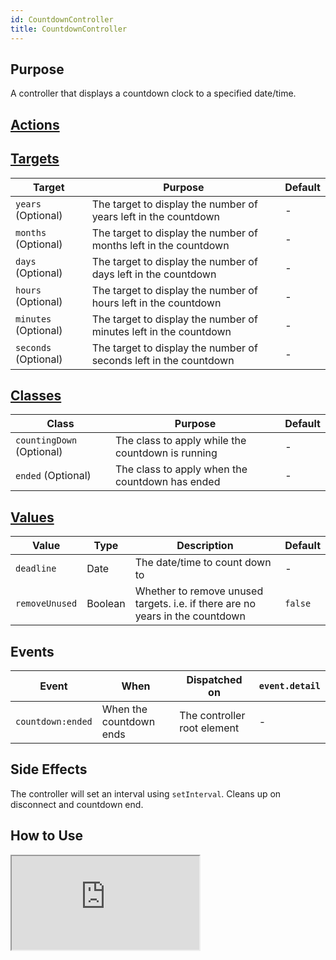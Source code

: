 ```yaml
---
id: CountdownController
title: CountdownController
---
```




## Purpose

A controller that displays a countdown clock to a specified date/time.


## [Actions](https://stimulus.hotwire.dev/reference/actions)
<NoActions/>


## [Targets](https://stimulus.hotwire.dev/reference/targets)

| Target               | Purpose                                                           | Default |
|----------------------|-------------------------------------------------------------------|---------|
| `years` (Optional)   | The target to display the number of years left in the countdown   | -       |
| `months` (Optional)  | The target to display the number of months left in the countdown  | -       |
| `days` (Optional)    | The target to display the number of days left in the countdown    | -       |
| `hours` (Optional)   | The target to display the number of hours left in the countdown   | -       |
| `minutes` (Optional) | The target to display the number of minutes left in the countdown | -       |
| `seconds` (Optional) | The target to display the number of seconds left in the countdown | -       |


## [Classes](https://stimulus.hotwire.dev/reference/classes)

| Class                     | Purpose                                           | Default |
|---------------------------|---------------------------------------------------|---------|
| `countingDown` (Optional) | The class to apply while the countdown is running | -       |
| `ended` (Optional)        | The class to apply when the countdown has ended   | -       |


## [Values](https://stimulus.hotwire.dev/reference/values)

| Value          | Type    | Description                                                                   | Default |
|----------------|---------|-------------------------------------------------------------------------------|---------|
| `deadline`     | Date    | The date/time to count down to                                                | -       |
| `removeUnused` | Boolean | Whether to remove unused targets. i.e. if there are no years in the countdown | `false` |

## Events

| Event             | When                    | Dispatched on               | `event.detail` |
|-------------------|-------------------------|-----------------------------|----------------|
| `countdown:ended` | When the countdown ends | The controller root element | -              |

## Side Effects

The controller will set an interval using `setInterval`. Cleans up on disconnect and countdown end.


## How to Use

<iframe
  src="https:///stimulus-library.netlify.app/controllers/countdown_controller.html"
  style={{width: "100%", height: "500px", border: "0", borderRadius: "4px", overflow: "hidden"}}
  sandbox="allow-forms allow-modals allow-popups allow-presentation allow-same-origin allow-scripts"
/>

The `deadline` date can be changed at any point, during ticking or after a countdown has expired and the clock will restart with the new value.

